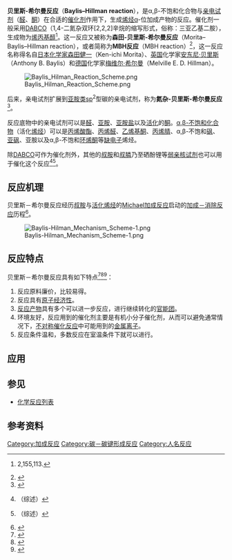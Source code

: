 '''贝里斯-希尔曼反应'''（'''Baylis–Hillman reaction'''），是α,β-不饱和化合物与[[亲电试剂|亲电试剂]]（[[醛|醛]]、[[酮|酮]]）在合适的[[催化剂|催化剂]]作用下，生成[[烯烃|烯烃]]α-位加成产物的反应。催化剂一般采用[[DABCO|DABCO]]（1,4-二氮杂双环[2,2,2]辛烷的缩写形式，俗称：三亚乙基二胺），生成物为[[烯丙基|烯丙基]][[醇|醇]]<ref>{{cite journal en|last=Baylis|first=A. B.|coauthors=Hillman, M. E. D.|journal=German Patent|year=1972}} 2,155,113.</ref>。这一反应又被称为'''森田-贝里斯-希尔曼反应'''（Morita–Baylis–Hillman reaction），或者简称为'''MBH反应'''（MBH reaction）<ref>{{cite journal en|first=K.|last=Morita|coauthors=Z. Suzuki, H. Hirose|journal=Bull. Chem. Soc. Jpn.|year=1968|volume=41|issue=2815}}</ref>，这一反应名称得名自[[日本|日本]][[化学家|化学家]][[森田健一|森田健一]]（Ken-ichi Morita）、[[英国|英国]]化学家[[安东尼·贝里斯|安东尼·贝里斯]]（Anthony B. Baylis）和[[德国|德国]]化学家[[梅维尔·希尔曼|梅维尔·希尔曼]]（Melville E. D. Hillman）。

[[File:Baylis_Hilman_Reaction_Scheme.png|center]]

后来，亲电试剂扩展到[[亚胺|亚胺类sp]]<sup>2</sup>型碳的亲电试剂，称为'''氮杂-贝里斯-希尔曼反应'''<ref>{{cite journal en|last=Perlmutter|last=P.|coauthors=Teo, C. C. |journal=[[Tetrahedron_Lett.|Tetrahedron Lett.]]|year=1984|volume=25|issue=5951}}</ref>。

反应底物中的亲电试剂可以是[[醛|醛]]、[[亚胺|亚胺]]、[[亚胺盐|亚胺盐]]以及[[活化|活化]]的[[酮|酮]]。[[α,β-不饱和化合物|α,β-不饱和化合物]]（活化[[烯烃|烯烃]]）可以是[[丙烯酸酯|丙烯酸酯]]、[[丙烯醛|丙烯醛]]、[[乙烯基酮|乙烯基酮]]、[[丙烯腈|丙烯腈]]、α,β-不饱和[[砜|砜]]、[[亚砜|亚砜]]、亚胺以及α,β-不饱和[[环烯酮|环烯酮]]等[[缺电子|缺电子]]烯烃。

除[[DABCO|DABCO]]可作为催化剂外，其他的[[叔胺|叔胺]]和[[叔膦|叔膦]]乃至硒酚锂等[[亲核试剂|弱亲核试剂]]也可以用于催化这个反应<ref>{{cite journal en|last=Basavaiah|first=D.|coauthors=Rao, P. D.; Hyma, R. S. |journal=[[Tetrahedron|Tetrahedron]]|year=1996|volume=52|pages=8001}}（综述）</ref><ref>{{cite journal en|last=Ciganek|first=E.|journal=Org. React.|year=1997|volume=51|issue=201}}（综述）</ref>。

== 反应机理 ==
贝里斯－希尔曼反应经历[[叔胺|叔胺]]与[[活化|活化]][[烯烃|烯烃]]的[[迈克尔加成反应|Michael加成反应]]启动的[[加成－消除反应|加成－消除反应]]历程<ref>{{cite journal en|last=Hill|first=J. S.|coauthors=Isaacs, N. S. |journal=J. Phys. Org. Chem.|year=1990|volume=3|issue=285}}</ref>。

[[File:Baylis-Hilman_Mechanism_Scheme-1.png|center]]

== 反应特点 ==
贝里斯－希尔曼反应具有如下特点<ref>{{cite journal en|last=Iwabuchi|first=Y.|coauthors=Nakatani, M.; Yokoyama, N.; Hatakeyama, S.|journal=[[J._Am._Chem._Soc.|J. Am. Chem. Soc.]]|year=1999|volume=121|issue=10219}}</ref><ref>{{cite journal en|last=Iura|first=Y.|coauthors=Sugahara, T.; Ogasawara, K.|journal=[[Org._Lett.|Org. Lett.]]|year=2001|volume=3|issue=291}}</ref><ref>{{cite journal en|last=Shi|first=M.|coauthors=Xu, Y.-M.|journal=[[Angew._Chem._Int._Ed.|Angew. Chem. Int. Ed.]]|year=2002|volume=41|issue=4507}}</ref>：
#反应原料廉价，比较易得。
#反应具有[[原子经济性|原子经济性]]。
#[[反应产物|反应产物]]具有多个可以进一步反应，进行继续转化的[[官能团|官能团]]。
#环境友好，反应用到的催化剂主要是有机小分子催化剂，从而可以避免通常情况下，[[不对称催化反应|不对称催化反应]]中可能用到的[[金属|金属]][[离子|离子]]。
#反应条件温和，多数反应在室温条件下就可以进行。

== 应用 ==
== 参见 ==
*[[化学反应列表|化学反应列表]]

== 参考资料 ==
{{Reflist}}

[[Category:加成反应|Category:加成反应]]
[[Category:碳－碳键形成反应|Category:碳－碳键形成反应]]
[[Category:人名反应|Category:人名反应]]